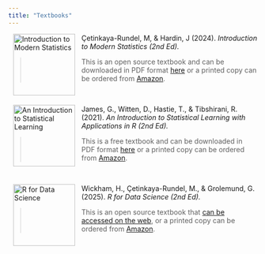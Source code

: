 ```yaml
---
title: "Textbooks"
---
```



<!-- Intro to Modern Statistics -->

<a href="resources/imstat.pdf"><img src='/images/ims2.jpeg' alt='Introduction to Modern Statistics' align='left' style="height:125px; padding-left:10px; padding-right:10px;"/></a>

Çetinkaya-Rundel, M, & Hardin, J (2024). *Introduction to Modern Statistics (2nd Ed).* 

> This is an open source textbook and can be downloaded in PDF format [here](resources/imstat.pdf) or a printed copy can be ordered from [Amazon](https://www.amazon.com/Introduction-Modern-Statistics-Mine-Çetinkaya-Rundel/dp/1943450277/ref=sr_1_1?crid=8Z80FIY5Y84N&dib=eyJ2IjoiMSJ9.5UP82bqiJO5LqGMV5HHkZ5u8_zum7RH3UpJ8yYRccZiqALu3X5s67_sPBHL_D7iiSvXKZk6C1EeDFTkLYcXo_h4V3I4q8J3fgIAF3EwNbqlkXMjei87TkQ_H4Ol4G4Cj0Eq7L86QD3IFEq6jPy-w6ZpRQDPyyLkfy3IeVsfiUNT_a2JydSg9SG4Omu9p9Bwar0-WE5nPNzmNM3vQSoV_8bRUZqqzZygmar-zmWcRyww.cN-zWvbyMY7n8zt5EZADPefn4NbyJaEGzdArznuS5F4&dib_tag=se&keywords=intro+to+modern+statistics&qid=1741917247&sprefix=intro+to+modern+statistics%2Caps%2C126&sr=8-1).

<br />

<!-- An Introduction to Statistical Learning -->

<a href="resources/ISLR2.pdf"><img src='/images/ISL2.jpg' alt='An Introduction to Statistical Learning' align='left' style="height:125px; padding-left:10px; padding-right:10px;"/></a>

James, G., Witten, D., Hastie, T., & Tibshirani, R. (2021). *An Introduction to Statistical Learning with Applications in R (2nd Ed).* 

> This is a free textbook and can be downloaded in PDF format [here](resources/ISLR2.pdf) or a printed copy can be ordered from [Amazon](https://www.amazon.com/Introduction-Statistical-Learning-Applications-Statistics/dp/1071614177/ref=pd_lpo_d_sccl_1/142-4086558-8449419?pd_rd_w=gf3wv&content-id=amzn1.sym.4c8c52db-06f8-4e42-8e56-912796f2ea6c&pf_rd_p=4c8c52db-06f8-4e42-8e56-912796f2ea6c&pf_rd_r=Q2Y29QA2EEVGGB128R3A&pd_rd_wg=yDPg6&pd_rd_r=7fd47a14-2433-4f25-8075-f3b878d0ff8c&pd_rd_i=1071614177&psc=1).

<br />

<!-- R for Data Science -->

<a href="https://r4ds.hadley.nz"><img src='/images/r4ds.jpg' alt='R for Data Science' align='left' style="height:125px; padding-left:10px; padding-right:10px;"/></a>
</a>

Wickham, H., Çetinkaya-Rundel, M., & Grolemund, G. (2025). *R for Data Science (2nd Ed).*

> This is an open source textbook that [can be accessed on the web](https://r4ds.hadley.nz), or a printed copy can be ordered from [Amazon](https://www.amazon.com/Data-Science-Transform-Visualize-Model/dp/1492097403/ref=sr_1_1?crid=M79ETHG57G1L&dib=eyJ2IjoiMSJ9.Z1c-Zpi4mNudjpLRyuLhdiV-vmTQxsTksawK5qZqUgg7eerNQQSJqvZp3BkffxdM1ox_XNzTabFcY05ICFTkf9ncIVj_IEWz1rhWS2gil8nY-LPqz9c-dloObLA3FnLDg5WOQe992bNxxijiuIFnKK0Ey5QraCvJOh0cXEAbtlptBwb7o9NXvcvzUuFLoQAPthbWbSUmBMcqVkX2GsQLYhi_T3gUNKggad08D7zUCfs.VwIG-MY-f-HOH75xjof58egaEoy8hhNzLAZxBsV1lT4&dib_tag=se&keywords=r+for+data+science&qid=1741917409&sprefix=r+for+dat%2Caps%2C138&sr=8-1).

